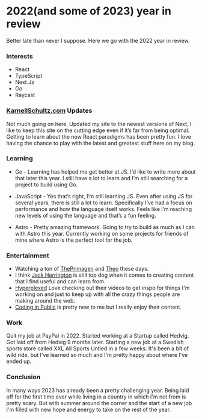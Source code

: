 # 2022(and some of 2023) year in review

Better late than never I suppose. Here we go with the 2022 year in
review.

### Interests

- React
- TypeScript
- Next.Js
- Go
- Raycast

### [KarnellSchultz.com](http://KarnellSchultz.com) Updates

Not much going on here. Updated my site to the newest versions of
Next, I like to keep this site on the cutting edge even if it’s far
from being optimal. Getting to learn about the new React paradigms has
been pretty fun. I love having the chance to play with the latest and
greatest stuff here on my blog.

### Learning

- Go - Learning has helped me get better at JS. I’d like to write more
  about that later this year. I still have a lot to learn and I’m
  still searching for a project to build using Go.

- JavaScript - Yes that’s right, I’m still learning JS. Even after
  using JS for several years, there is still a lot to learn.
  Specifically I’ve had a focus on performance and how the language
  itself works. Feels like I’m reaching new levels of using the
  language and that’s a fun feeling.

- Astro - Pretty amazing framework. Going to try to build as much as I
  can with Astro this year. Currently working on some projects for
  friends of mine where Astro is the perfect tool for the job.

### Entertainment

- Watching a ton of
  [ThePrimagen](https://www.youtube.com/@ThePrimeTimeagen) and
  [Theo](https://www.youtube.com/@t3dotgg) these days.
- I think [Jack Herrington](https://www.youtube.com/@jherr) is still
  top dog when it comes to creating content that I find useful and can
  learn from.
- [Hyperplexed](https://www.youtube.com/watch?v=z1wZp4jV4cQ) Love
  checking out their videos to get inspo for things I'm working on and
  just to keep up with all the crazy things people are making around
  the web.
- [Coding in Public](https://www.youtube.com/@CodinginPublic) is
  pretty new to me but I really enjoy their content.

### Work

Quit my job at PayPal in 2022. Started working at a Startup called
Hedvig. Got laid off from Hedvig 9 months later. Starting a new job at
a Swedish sports store called XXL All Sports Untied in a few weeks.
It's been a bit of wild ride, but I've learned so much and I'm pretty
happy about where I've ended up.

### Conclusion

In many ways 2023 has already been a pretty challenging year. Being
laid off for the first time ever while living in a country in which
I'm not from is pretty scary. But with summer around the corner and
the start of a new job I'm filled with new hope and energy to take on
the rest of the year.
